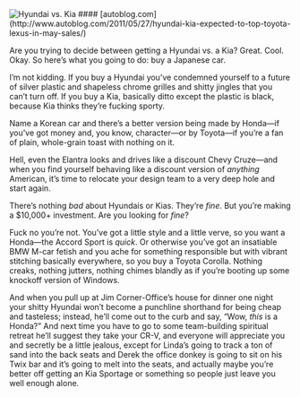 <img src="https://o.aolcdn.com/images/dims3/GLOB/legacy_thumbnail/800x450/format/jpg/quality/85/http://o.aolcdn.com/os/autos/photos/miscellaneous/20110527_kia-hyundai_612am.jpg" alt="Hyundai vs. Kia" />
#### [autoblog.com](http://www.autoblog.com/2011/05/27/hyundai-kia-expected-to-top-toyota-lexus-in-may-sales/)

Are you trying to decide between getting a Hyundai vs. a Kia? Great. Cool. Okay. So here’s what you going to do: buy a Japanese car.

I’m not kidding. If you buy a Hyundai you’ve condemned yourself to a future of silver plastic and shapeless chrome grilles and shitty jingles that you can’t turn off. If you buy a Kia, basically ditto except the plastic is black, because Kia thinks they’re fucking sporty.

Name a Korean car and there’s a better version being made by Honda—if you’ve got money and, you know, character—or by Toyota—if you’re a fan of plain, whole-grain toast with nothing on it.

Hell, even the Elantra looks and drives like a discount Chevy Cruze—and when you find yourself behaving like a discount version of _anything_ American, it’s time to relocate your design team to a very deep hole and start again.

There’s nothing _bad_ about Hyundais or Kias. They’re _fine_. But you’re making a \$10,000+ investment. Are you looking for _fine_?

Fuck no you’re not. You’ve got a little style and a little verve, so you want a Honda—the Accord Sport is _quick_. Or otherwise you’ve got an insatiable BMW M-car fetish and you ache for something responsible but with vibrant stitching basically everywhere, so you buy a Toyota Corolla. Nothing creaks, nothing jutters, nothing chimes blandly as if you’re booting up some knockoff version of Windows.

And when you pull up at Jim Corner-Office’s house for dinner one night your shitty Hyundai won’t become a punchline shorthand for being cheap and tasteless; instead, he’ll come out to the curb and say, “Wow, _this_ is a Honda?” And next time you have to go to some team-building spiritual retreat he’ll suggest they take your CR-V, and everyone will appreciate you and secretly be a little jealous, except for Linda’s going to track a ton of sand into the back seats and Derek the office donkey is going to sit on his Twix bar and it’s going to melt into the seats, and actually maybe you’re better off getting an Kia Sportage or something so people just leave you well enough alone.
